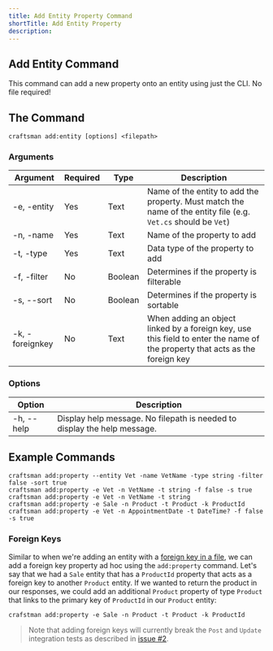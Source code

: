```yaml
---
title: Add Entity Property Command
shortTitle: Add Entity Property
description: 
---
```


## Add Entity Command

This command can add a new property onto an entity using just the CLI. No file required!

## The Command

```shell
craftsman add:entity [options] <filepath>
```

### Arguments
| Argument        | Required | Type    | Description                                                  |
| --------------- | -------- | ------- | ------------------------------------------------------------ |
| -e, -entity     | Yes      | Text    | Name of the entity to add the property. Must match the name of the entity file (e.g. `Vet.cs` should be `Vet`) |
| -n, -name       | Yes      | Text    | Name of the property to add                                  |
| -t, -type       | Yes      | Text    | Data type of the property to add                             |
| -f, -filter     | No       | Boolean | Determines if the property is filterable                     |
| -s, --sort      | No       | Boolean | Determines if the property is sortable                       |
| -k, -foreignkey | No       | Text    | When adding an object linked by a foreign key, use this field to enter the name of the property that acts as the foreign key |


### Options
| Option          | Description                                                  |
| --------------- | ------------------------------------------------------------ |
| -h, --help      | Display help message. No filepath is needed to display the help message.


## Example Commands
```shell
craftsman add:property --entity Vet -name VetName -type string -filter false -sort true
craftsman add:property -e Vet -n VetName -t string -f false -s true
craftsman add:property -e Vet -n VetName -t string
craftsman add:property -e Sale -n Product -t Product -k ProductId
craftsman add:property -e Vet -n AppointmentDate -t DateTime? -f false -s true
```

### Foreign Keys
Similar to when we're adding an entity with a [foreign key in a file](/docs/entities#example-with-foreign-key), we can add a foreign key property ad hoc using 
the `add:property` command. Let's say that we had a `Sale` entity that has a `ProductId` property that acts as a foreign key to another `Product` entity. If 
we wanted to return the product in our responses, we could add an additional `Product` property of type `Product` that links to the primary key of `ProductId` in our `Product` entity:

```shell
crafstman add:property -e Sale -n Product -t Product -k ProductId
```

> Note that adding foreign keys will currently break the `Post` and `Update` integration tests as described in [issue #2](https://github.com/pdevito3/craftsman/issues/2).